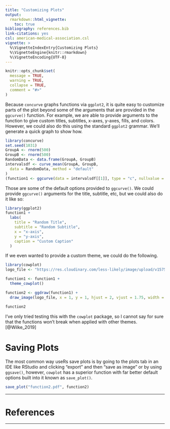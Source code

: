 ```yaml
---
title: "Customizing Plots"
output: 
  rmarkdown::html_vignette:
    toc: true
bibliography: references.bib
link-citations: yes
csl: american-medical-association.csl
vignette: >
  %\VignetteIndexEntry{Customizing Plots}
  %\VignetteEngine{knitr::rmarkdown}
  %\VignetteEncoding{UTF-8}
---
```


```r
knitr::opts_chunk$set(
  message = TRUE,
  warning = TRUE,
  collapse = TRUE,
  comment = "#>"
)
```

Because `concurve` graphs functions via `ggplot2`, it is quite easy to customize parts of the plot beyond some of the arguments that are provided in the `ggcurve()` function. For example, we are able to provide arguments to the function to give custom titles, subtitles, x-axes, y-axes, fills, and colors. However, we could also do this using the standard `ggplot2` grammar. We'll generate a quick graph to show how. 

```r
library(concurve)
set.seed(1031)
GroupA <- rnorm(500)
GroupB <- rnorm(500)
RandomData <- data.frame(GroupA, GroupB)
intervalsdf <- curve_mean(GroupA, GroupB,
  data = RandomData, method = "default"
)
(function1 <- ggcurve(data = intervalsdf[[1]], type = "c", nullvalue = TRUE))
```

Those are some of the default options provided to `ggcurve()`. We could provide `ggcurve()` arguments for the title, subtitle, etc, but we could also do it like so:

```r
library(ggplot2)
function1 +
  labs(
    title = "Random Title",
    subtitle = "Random Subtitle",
    x = "x-axis",
    y = "y-axis",
    caption = "Custom Caption"
  )
```

If we even wanted to provide a custom theme, we could do the following.  

```r
library(cowplot)
logo_file <- "https://res.cloudinary.com/less-likely/image/upload/v1575441662/Site/Logo2.jpg"

function1 <- function1 +
  theme_cowplot()

function2 <- ggdraw(function1) +
  draw_image(logo_file, x = 1, y = 1, hjust = 2, vjust = 1.75, width = 0.13, height = 0.2)

function2
```

I've only tried testing this with the `cowplot` package, so I cannot say for sure that the functions won't break when applied with other themes.[@Wilke_2019]

# Saving Plots

The most common way useRs save plots is by going to the plots tab in an IDE like RStudio and clicking "export" and then "save as image" or by using `ggsave()`, however, `cowplot` has a superior function with far better default options built into it known as `save_plot()`. 

```r
save_plot("function2.pdf", function2)
```

* * * 

# References

* * * 
